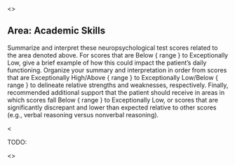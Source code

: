 <<PROMPT>>

## Area: Academic Skills

Summarize and interpret these neuropsychological test scores related to the area denoted above. For scores that are Below { range } to Exceptionally Low, give a brief example of how this could impact the patient's daily functioning. Organize your summary and interpretation in order from scores that are Exceptionally High/Above { range } to Exceptionally Low/Below { range } to delineate relative strengths and weaknesses, respectively. Finally, recommended additional support that the patient should receive in areas in which scores fall Below { range } to Exceptionally Low, or scores that are significantly discrepant and lower than expected relative to other scores (e.g., verbal reasoning versus nonverbal reasoning).

<<EXAMPLE>>

TODO:

<<END>>
